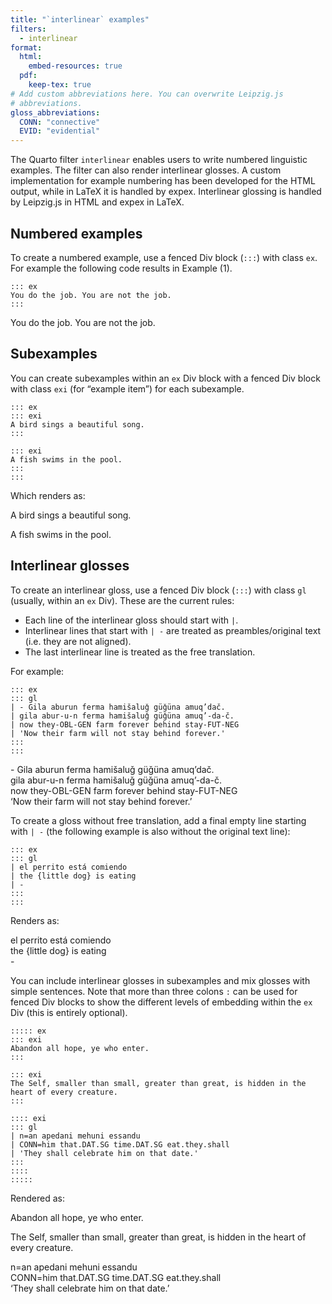 ```yaml
---
title: "`interlinear` examples"
filters:
  - interlinear
format:
  html:
    embed-resources: true
  pdf:
    keep-tex: true
# Add custom abbreviations here. You can overwrite Leipzig.js
# abbreviations.
gloss_abbreviations:
  CONN: "connective"
  EVID: "evidential"
---
```


The Quarto filter `interlinear` enables users to write numbered linguistic examples. The filter can also render interlinear glosses. A custom implementation for example numbering has been developed for the HTML output, while in LaTeX it is handled by expex. Interlinear glossing is handled by Leipzig.js in HTML and expex in LaTeX.

## Numbered examples

To create a numbered example, use a fenced Div block (`:::`) with class `ex`. For example the following code results in Example (1).

```
::: ex
You do the job. You are not the job.
:::
```

::: ex
You do the job. You are not the job.
:::

## Subexamples

You can create subexamples within an `ex` Div block with a fenced Div block with class `exi` (for "example item") for each subexample.

```
::: ex
::: exi
A bird sings a beautiful song.
:::

::: exi
A fish swims in the pool.
:::
:::
```

Which renders as:


::: ex
::: exi
A bird sings a beautiful song.
:::

::: exi
A fish swims in the pool.
:::
:::

## Interlinear glosses

To create an interlinear gloss, use a fenced Div block (`:::`) with class `gl` (usually, within an `ex` Div). These are the current rules:

-   Each line of the interlinear gloss should start with `|`.
-   Interlinear lines that start with `| -` are treated as preambles/original text (i.e. they are not aligned).
-   The last interlinear line is treated as the free translation.

For example:

```
::: ex
::: gl
| - Gila aburun ferma hamišaluǧ güǧüna amuq’dač.
| gila abur-u-n ferma hamišaluǧ güǧüna amuq’-da-č.
| now they-OBL-GEN farm forever behind stay-FUT-NEG
| 'Now their farm will not stay behind forever.'
:::
:::
```

:::: {#ex-lez .ex}
::: gl
| - Gila aburun ferma hamišaluǧ güǧüna amuq’dač.
| gila abur-u-n ferma hamišaluǧ güǧüna amuq’-da-č.
| now they-OBL-GEN farm forever behind stay-FUT-NEG
| 'Now their farm will not stay behind forever.'
:::
::::

To create a gloss without free translation, add a final empty line starting with `| -` (the following example is also without the original text line):

```
::: ex
::: gl
| el perrito está comiendo
| the {little dog} is eating
| -
:::
:::
```

Renders as:

:::: {#ex-sp .ex}
::: gl
| el perrito está comiendo
| the {little dog} is eating
| -
:::
::::

You can include interlinear glosses in subexamples and mix glosses with simple sentences. Note that more than three colons `:` can be used for fenced Div blocks to show the different levels of embedding within the `ex` Div (this is entirely optional).

```
::::: ex
::: exi
Abandon all hope, ye who enter.
:::

::: exi
The Self, smaller than small, greater than great, is hidden in the heart of every creature.
:::

:::: exi
::: gl
| n=an apedani mehuni essandu
| CONN=him that.DAT.SG time.DAT.SG eat.they.shall
| 'They shall celebrate him on that date.'
:::
::::
:::::
```

Rendered as:

::::: ex
::: exi
Abandon all hope, ye who enter.
:::

::: exi
The Self, smaller than small, greater than great, is hidden in the heart of every creature.
:::

:::: exi
::: gl
| n=an apedani mehuni essandu
| CONN=him that.DAT.SG time.DAT.SG eat.they.shall
| 'They shall celebrate him on that date.'
:::
::::
:::::